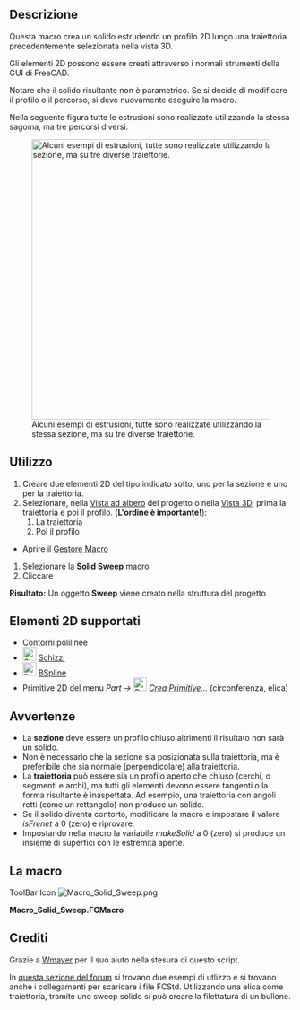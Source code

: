 <languages/>
{{Macro/it
|Name=Solid Sweep
|Icon=Macro_Solid_Sweep.png
|Translate=Sweep solido
|Description=Crea un solido estrudendo un profilo lungo un percorso.
|Author=Normandc
|Version=1.0
|Date=2011-12-03
|FCVersion=Tutte versione
|Download=[https://wiki.freecad.org/images/6/6d/Macro_Solid_Sweep.png ToolBar Icon]
}}

==Descrizione==
Questa macro crea un solido estrudendo un profilo 2D lungo una traiettoria precedentemente selezionata nella vista 3D.

Gli elementi 2D possono essere creati attraverso i normali strumenti della GUI di FreeCAD.

Notare che il solido risultante non è parametrico. Se si decide di modificare il profilo o il percorso, si deve nuovamente eseguire la macro.

Nella seguente figura tutte le estrusioni sono realizzate utilizzando la stessa sagoma, ma tre percorsi diversi.

[[File:Solid_sweep.png‎|500px|Alcuni esempi di estrusioni, tutte sono realizzate utilizzando la stessa sezione, ma su tre diverse traiettorie.]]

== Utilizzo ==

# Creare due elementi 2D del tipo indicato sotto, uno per la sezione e uno per la traiettoria.
# Selezionare, nella  [[Tree view/it|Vista ad albero]] del progetto o nella [[3D view/it|Vista 3D]], prima la traiettoria e poi il profilo. ('''L'ordine è importante!'''):
## La traiettoria
## Poi il profilo
* Aprire il [[Macros/it|Gestore Macro]]
# Selezionare la '''Solid Sweep''' macro
# Cliccare {{Button|Esegui}}
'''Risultato:''' Un oggetto '''Sweep''' viene creato nella struttura del progetto

== Elementi 2D supportati ==

* Contorni polilinee
* [[Image:Sketcher_NewSketch.svg|24px]] [[Sketcher Workbench/it|Schizzi]]
* [[Image:Draft_BSpline.svg|24px]] [[Draft BSpline/it|BSpline]]
* Primitive 2D del menu ''Part → [[Image:Part_Primitives.svg|24px]] [[Part_Primitives/it|Crea Primitive]]...'' (circonferenza, elica)

== Avvertenze ==
* La '''sezione''' deve essere un profilo chiuso altrimenti il risultato non sarà un solido.
* Non è necessario che la sezione sia posizionata sulla traiettoria, ma è preferibile che sia normale (perpendicolare) alla traiettoria.
* La '''traiettoria''' può essere sia un profilo aperto che chiuso (cerchi, o segmenti e archi), ma tutti gli elementi devono essere tangenti o la forma risultante è inaspettata. Ad esempio, una traiettoria con angoli retti (come un rettangolo) non produce un solido.
* Se il solido diventa contorto, modificare la macro e impostare il valore ''isFrenet'' a 0 (zero) e riprovare.
* Impostando nella macro la variabile ''makeSolid'' a 0 (zero) si produce un insieme di superfici con le estremità aperte.

<span id="Script"></span>
== La macro ==

ToolBar Icon [[Image:Macro_Solid_Sweep.png]]

'''Macro_Solid_Sweep.FCMacro'''

{{MacroCode|code=
import Part, FreeCAD, math, PartGui, FreeCADGui
from FreeCAD import Base

# get the selected objects, with first selection for the trajectory and second for the section
s = FreeCADGui.Selection.getSelection()
try:
     shape1=s[0].Shape
     shape2=s[1].Shape
except:
     print "Wrong selection"

traj = Part.Wire([shape1])
section = Part.Wire([shape2])

# create Part objec in the current document
myObject=App.ActiveDocument.addObject("Part::Feature","Sweep")

# variable makeSolid = 1 to create solid, 0 to create surfaces
makeSolid = True #1
isFrenet = True #1

# create a 3D shape and assigh it to the current document
Sweep = Part.Wire(traj).makePipeShell([section],makeSolid,isFrenet)
myObject.Shape = Sweep

}}


== Crediti ==

Grazie a [[User:Wmayer|Wmayer]] per il suo aiuto nella stesura di questo script.

In [https://forum.freecad.org/viewtopic.php?f=8&t=1222&start=50#p11120 questa sezione del forum] si trovano due esempi di utlizzo e si trovano anche i collegamenti per scaricare i file FCStd.
Utilizzando una elica come traiettoria, tramite uno sweep solido si può creare la filettatura di un bullone.